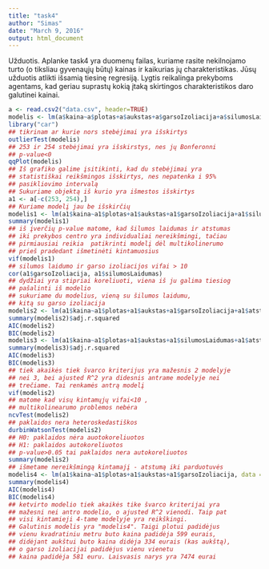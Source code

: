 ```yaml
---
title: "task4"
author: "Simas"
date: "March 9, 2016"
output: html_document
---
```

Užduotis. Aplanke task4 yra duomenų failas, kuriame rasite nekilnojamo turto (o tiksliau gyvenaųjų būtų) kainas ir kaikurias jų charakteristikas. 
Jūsų užduotis atlikti išsamią tiesinę regresiją. 
Lygtis reikalinga prekyboms agentams, kad geriau suprastų kokią įtaką skirtingos charakteristikos daro galutinei kainai.

```r
a <- read.csv2("data.csv", header=TRUE)
modelis <- lm(a$kaina~a$plotas+a$aukstas+a$garsoIzoliacija+a$silumosLaidumas+a$atstumasIkiPrekybosCentro, data = a)
library("car")
## tikrinam ar kurie nors stebėjimai yra išskirtys
outlierTest(modelis)
## 253 ir 254 stebėjimai yra išskirstys, nes jų Bonferonni 
## p-value<0
qqPlot(modelis)
## Iš grafiko galime įsitikinti, kad du stebėjimai yra
## statistiškai reikšmingos išskirtys, nes nepatenka i 95% 
## pasikliovimo intervalą
## Sukuriame objektą iš kurio yra išmestos išskirtys
a1 <- a[-c(253, 254),]
## Kuriame modelį jau be išskirčių
modelis1 <- lm(a1$kaina~a1$plotas+a1$aukstas+a1$garsoIzoliacija+a1$silumosLaidumas+a1$atstumasIkiPrekybosCentro, data = a1)
summary(modelis1)
## iš įverčių p-value matome, kad šilumos laidumas ir atstumas 
## iki prekybos centro yra individualiai nereikšmingi, tačiau 
## pirmiausiai reikia  patikrinti modelį dėl multikolinerumo
## prieš pradedant išmetinėti kintamuosius
vif(modelis1)
## silumos laidumo ir garso izoliacijos vifai > 10
cor(a1$garsoIzoliacija, a1$silumosLaidumas)
## dydžiai yra stipriai koreliuoti, viena iš ju galima tiesiog 
## pašalinti iš modelio
## sukuriame du modelius, vieną su šilumos laidumu, 
## kitą su garso izoliacija
modelis2 <- lm(a1$kaina~a1$plotas+a1$aukstas+a1$garsoIzoliacija+a1$atstumasIkiPrekybosCentro,data = a1)
summary(modelis2)$adj.r.squared
AIC(modelis2)
BIC(modelis2)
modelis3 <- lm(a1$kaina~a1$plotas+a1$aukstas+a1$silumosLaidumas+a1$atstumasIkiPrekybosCentro, data = a1)
summary(modelis3)$adj.r.squared
AIC(modelis3)
BIC(modelis3)
## tiek akaikės tiek švarco kriterijus yra mažesnis 2 modelyje 
## nei 3, bei ajusted R^2 yra didesnis antrame modelyje nei 
## trečiame. Tai renkamės antrą modelį
vif(modelis2)
## matome kad visų kintamųjų vifai<10 , 
## multikolinearumo problemos nebėra
ncvTest(modelis2)
## paklaidos nera heteroskedastiškos
durbinWatsonTest(modelis2)
## H0: paklaidos nėra auotokoreliuotos
## H1: paklaidos autokoreliuotos
## p-value>0.05 tai paklaidos nera autokoreliuotos
summary(modelis2)
## išmetame nereikšmingą kintamajį - atstumą iki parduotuvės
modelis4 <- lm(a1$kaina~a1$plotas+a1$aukstas+a1$garsoIzoliacija, data = a1)
summary(modelis4)
AIC(modelis4)
BIC(modelis4)
## ketvirto modelio tiek akaikės tike švarco kriterijai yra 
## mažesni nei antro modelio, o ajusted R^2 vienodi. Taip pat 
## visi kintamieji 4-tame modelyje yra reikškingi.
## Galutinis modelis yra "modelis4". Taigi plotui padidėjus 
## vienu kvadratiniu metru buto kaina padidėja 599 eurais, 
## didėjant aukštui buto kaina didėja 334 eurais (kas aukštą), 
## o garso izoliacijai padidėjus vienu vienetu 
## kaina padidėja 581 euru. Laisvasis narys yra 7474 eurai
```
